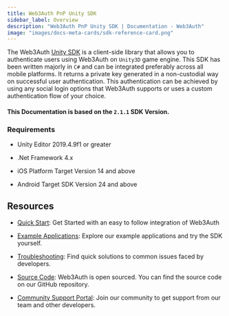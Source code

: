 ```yaml
---
title: Web3Auth PnP Unity SDK
sidebar_label: Overview
description: "Web3Auth PnP Unity SDK | Documentation - Web3Auth"
image: "images/docs-meta-cards/sdk-reference-card.png"
---
```


The Web3Auth [Unity SDK](https://github.com/Web3Auth/web3auth-unity-sdk) is a client-side library
that allows you to authenticate users using Web3Auth on `Unity3D` game engine. This SDK has been
written majorly in `C#` and can be integrated preferably across all mobile platforms. It returns a
private key generated in a non-custodial way on successful user authentication. This authentication
can be achieved by using any social login options that Web3Auth supports or uses a custom
authentication flow of your choice.

#### This Documentation is based on the `2.1.1` SDK Version.

### Requirements

- Unity Editor 2019.4.9f1 or greater

- .Net Framework 4.x

- iOS Platform Target Version 14 and above

- Android Target SDK Version 24 and above

## Resources

- [Quick Start](/quick-start?product=PNP&sdk=PNP_UNITY&framework=IOS&stepIndex=0): Get Started with
  an easy to follow integration of Web3Auth

- [Example Applications](/examples?product=Plug+and+Play&sdk=Plug+and+Play+Unity+SDK): Explore our
  example applications and try the SDK yourself.

- [Troubleshooting](/troubleshooting): Find quick solutions to common issues faced by developers.

- [Source Code](https://github.com/Web3Auth/web3auth-unity-sdk): Web3Auth is open sourced. You can
  find the source code on our GitHub repository.

- [Community Support Portal](https://web3auth.io/community/c/help-pnp/pnp-unity/20): Join our
  community to get support from our team and other developers.
